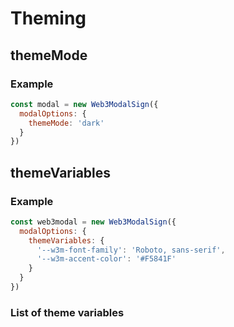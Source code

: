 
# Theming

## themeMode

<ThemeModePartial />

### Example

```js
const modal = new Web3ModalSign({
  modalOptions: {
    themeMode: 'dark'
  }
})
```

## themeVariables

<ThemeVariablesPartial />

### Example

```js
const web3modal = new Web3ModalSign({
  modalOptions: {
    themeVariables: {
      '--w3m-font-family': 'Roboto, sans-serif',
      '--w3m-accent-color': '#F5841F'
    }
  }
})
```

### List of theme variables

<WcModalThemeVariablesTable />
